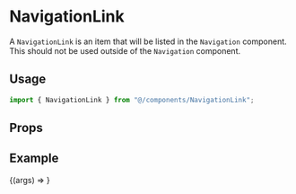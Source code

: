 
<Meta title="navigation/NavigationLink" component={NavigationLink} />

# NavigationLink

A `NavigationLink` is an item that will be listed in the `Navigation` component. This should not be used outside of the `Navigation` component.

## Usage

```ts
import { NavigationLink } from "@/components/NavigationLink";
```

## Props

<ArgsTable of={NavigationLink} />

## Example

<Canvas>
  <Story name="Default" args={{title: 'Navigation Link', to: '/'}}>
    {(args) => <NavigationLink {...args} />}
  </Story>
</Canvas>

